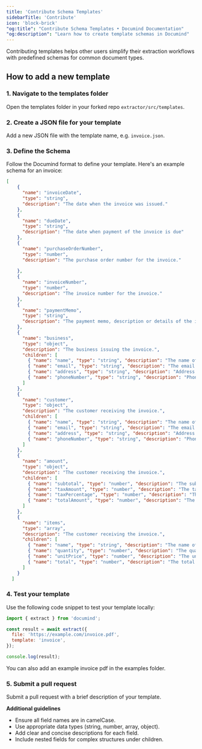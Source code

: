 ```yaml
---
title: 'Contribute Schema Templates'
sidebarTitle: 'Contribute'
icon: 'block-brick'
"og:title": "Contribute Schema Templates • Documind Documentation" 
"og:description": "Learn how to create template schemas in Documind"
---
```


Contributing templates helps other users simplify their extraction workflows with predefined schemas for common document types.

## How to add a new template

### 1. Navigate to the templates folder

Open the templates folder in your forked repo `extractor/src/templates`.

### 2. Create a JSON file for your template

Add a new JSON file with the template name, e.g. `invoice.json`.

### 3. Define the Schema

Follow the Documind format to define your template. Here's an example schema for an invoice:

```json invoice.json
[
    {
      "name": "invoiceDate",
      "type": "string",
      "description": "The date when the invoice was issued."
    },
    {
      "name": "dueDate",
      "type": "string",
      "description": "The date when payment of the invoice is due"
    },
    {
      "name": "purchaseOrderNumber",
      "type": "number",
      "description": "The purchase order number for the invoice."
    
    },
    {
      "name": "invoiceNumber",
      "type": "number",
      "description": "The invoice number for the invoice."
    },
    {
      "name": "paymentMemo",
      "type": "string",
      "description": "The payment memo, description or details of the invoice."
    },
    {
      "name": "business",
      "type": "object",
      "description": "The business issuing the invoice.",
      "children": [
        { "name": "name", "type": "string", "description": "The name of the business issuing the invoice." },
        { "name": "email", "type": "string", "description": "The email address of the business." },
        { "name": "address", "type": "string", "description": "Address of the business." },
        { "name": "phoneNumber", "type": "string", "description": "Phone number of the business." }
      ]
    },
    {
      "name": "customer",
      "type": "object",
      "description": "The customer receiving the invoice.",
      "children": [
        { "name": "name", "type": "string", "description": "The name of the customer." },
        { "name": "email", "type": "string", "description": "The email address of the customer." },
        { "name": "address", "type": "string", "description": "Address of the customer." },
        { "name": "phoneNumber", "type": "string", "description": "Phone number of the customer." }
      ]
    },
    {
      "name": "amount",
      "type": "object",
      "description": "The customer receiving the invoice.",
      "children": [
        { "name": "subtotal", "type": "number", "description": "The subtotal amount for the invoice." },
        { "name": "taxAmount", "type": "number", "description": "The tax amount for the invoice." },
        { "name": "taxPercentage", "type": "number", "description": "The tax percentage for the invoice." },
        { "name": "totalAmount", "type": "number", "description": "The total amount due." }
      ]
    },
    {
      "name": "items",
      "type": "array",
      "description": "The customer receiving the invoice.",
      "children": [
        { "name": "name", "type": "string", "description": "The name of the item." },
        { "name": "quantity", "type": "number", "description": "The quantity of the item." },
        { "name": "unitPrice", "type": "number", "description": "The unit price of the item." },
        { "name": "total", "type": "number", "description": "The total amount of the item." }
      ]
    }
  ]
```

### 4. Test your template

Use the following code snippet to test your template locally:

```javascript
import { extract } from 'documind';

const result = await extract({
  file: 'https://example.com/invoice.pdf',
  template: 'invoice',
});

console.log(result);
```
You can also add an example invoice pdf in the examples folder.

### 5. Submit a pull request

Submit a pull request with a brief description of your template.

**Additional guidelines**
- Ensure all field names are in camelCase.
- Use appropriate data types (string, number, array, object).
- Add clear and concise descriptions for each field.
- Include nested fields for complex structures under children.
